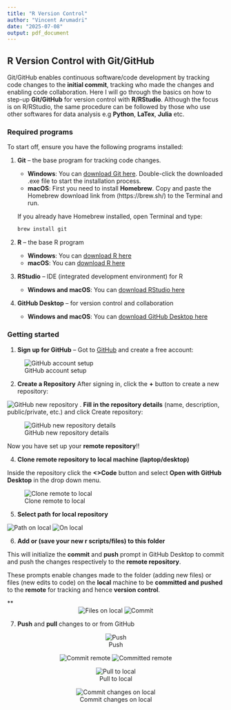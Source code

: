 ```yaml
---
title: "R Version Control"
author: "Vincent Arumadri"
date: "2025-07-08"
output: pdf_document
---
```


## R Version Control with Git/GitHub

Git/GitHub enables continuous software/code development by tracking code changes to the **initial commit**, tracking who made the changes and enabling code collaboration. Here I will go through the basics on how to step-up **Git/GitHub** for version control with **R/RStudio**. Although the focus is on R/RStudio, the same procedure can be followed by those who use other softwares for data analysis e.g **Python**, **LaTex**, **Julia** etc. 

### Required programs 

To start off, ensure you have the following programs installed:

1. **Git** – the base program for tracking code changes.  
   - **Windows**: You can [download Git here](https://git-scm.com/downloads). Double-click the downloaded .exe file to start the installation process.  
   - **macOS**: First you need to install **Homebrew**. Copy and paste the Homebrew download link from (https://brew.sh/) to the Terminal and run.
   
   If you already have Homebrew installed, open Terminal and type:

     ```bash
     brew install git
     ```
2. **R** – the base R program
   - **Windows**: You can [download R here](https://cran.r-project.org/bin/windows/base/)
   - **macOS**: You can [download R here](https://cran.r-project.org/bin/macosx/)
   
3. **RStudio** – IDE (integrated development environment) for R
   - **Windows and macOS**:  You can [download RStudio here](https://posit.co/downloads/)

4. **GitHub Desktop** – for version control and collaboration
   - **Windows and macOS**:  You can [download GitHub Desktop here](https://desktop.github.com/download/)

\newpage

### Getting started 

1. **Sign up for GitHub** – Got to [GitHub](https://github.com/) and create a free account:

![GitHub account setup](./github_account.png)

\vspace{3cm}

2. **Create a Repository**
After signing in, click the **+** button to create a new repository:

![GitHub new repository](./new_repository.png)
\newpage
3. **Fill in the repository details** (name, description, public/private, etc.) and click Create repository:
    
![GitHub new repository details](./repository_details.png)   

Now you have set up your **remote repository**!! 

\newpage

4. **Clone remote repository to local machine (laptop/desktop)**

Inside the repository click the **<>Code** button and select **Open with GitHub Desktop** in the drop down menu. 

![Clone remote to local](./clone_to_local.png)

\newpage

5. **Select path for local repository**
<center>

![Path on local](./path_on_local.png)
![On local](./on_local.png)
</center>

\newpage

6. **Add or (save your new r scripts/files) to this folder** 

This will initialize the **commit** and **push** prompt in GitHub Desktop to commit and push the changes respectively to the **remote repository**. 

These prompts enable changes made to the folder (adding new files) or files (new edits to code) on the **local** machine to be **committed and pushed** to the **remote** for tracking and hence **version control**.

**
<center>

![Files on local](./files_on_local.png)
![Commit](./commit.png)
</center>

\newpage

7. **Push** and **pull** changes to or from GitHub 

<center>

![Push](./push.png)

![Commit remote](./commit_remote.png)
![Committed remote](./committed_remote.png)

</center>

\newpage

<center>

![Pull to local](./pull_to_local.png)


![Commit changes on local](./local.png)
</center>

